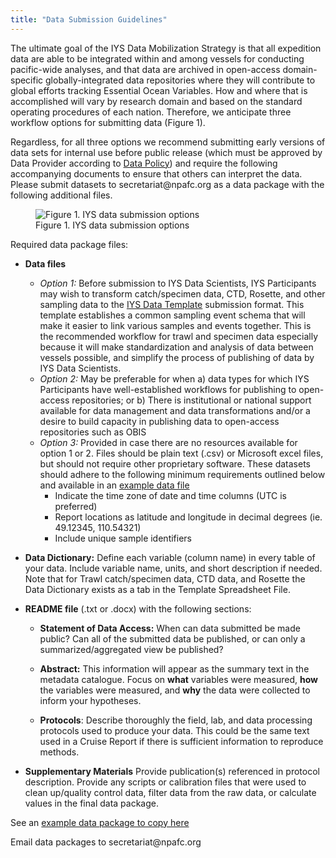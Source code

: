 ```yaml
---
title: "Data Submission Guidelines"
---
```


The ultimate goal of the IYS Data Mobilization Strategy is that all expedition data are able to be integrated within and among vessels for conducting pacific-wide analyses, and that data are archived in open-access domain-specific globally-integrated data repositories where they will contribute to global efforts tracking Essential Ocean Variables. How and where that is accomplished will vary by research domain and based on the standard operating procedures of each nation. Therefore, we anticipate three workflow options for submitting data (Figure 1). 

Regardless, for all three options we recommend submitting early versions of data sets for internal use before public release (which must be approved by Data Provider according to [Data Policy](https://docs.google.com/document/d/1srIlyZfNdtGQ4-W8Ch2FStLnn9U_wW5WIS5wQ1E62w0/edit?usp=sharing)) and require the following accompanying documents to ensure that others can interpret the data. Please submit datasets to secretariat@npafc.org as a data package with the following additional files.


![Figure 1. IYS data submission options](images/IYS Data Submission.png)


Required data package files:

* **Data files** 
  - *Option 1:* Before submission to IYS Data Scientists, IYS Participants may wish to transform catch/specimen data, CTD, Rosette, and other sampling data to the [IYS Data Template](https://github.com/international-year-of-the-salmon/about/raw/main/IYS2022_data_template.xlsx) submission format. This template establishes a common sampling event schema that will make it easier to link various samples and events together. This is the recommended workflow for trawl and specimen data especially because it will make standardization and analysis of data between vessels possible, and simplify the process of publishing of data by IYS Data Scientists.
  - *Option 2:* May be preferable for when a) data types for which IYS Participants have well-established workflows for publishing to open-access repositories; or b) There is institutional or national support available for data management and data transformations and/or a desire to build capacity in publishing data to open-access repositories such as OBIS
  - *Option 3:* Provided in case there are no resources available for option 1 or 2. Files should be plain text (.csv) or Microsoft excel files, but should not require other proprietary software. These datasets should adhere to the following minimum requirements outlined below and available in an [example data file](https://github.com/international-year-of-the-salmon/about/blob/main/data_package_example/data.xlsx)
    - Indicate the time zone of date and time columns (UTC is preferred)
    - Report locations as latitude and longitude in decimal degrees (ie. 49.12345, 110.54321)
    - Include unique sample identifiers

* **Data Dictionary:** Define each variable (column name) in every table of your data. Include variable name, units, and short description if needed. Note that for Trawl catch/specimen data, CTD data, and Rosette the Data Dictionary exists as a tab in the Template Spreadsheet File. 

* **README file** (.txt or .docx) with the following sections:

  - **Statement of Data Access:** When can data submitted be made public? Can all of the submitted data be published, or can only a summarized/aggregated view be published?

  - **Abstract:** This information will appear as the summary text in the metadata catalogue. Focus on **what** variables were measured, **how** the variables were measured, and **why** the data were collected to inform your hypotheses.

  - **Protocols**: Describe thoroughly the field, lab, and data processing protocols used to produce your data. This could be the same text used in a Cruise Report if there is sufficient information to reproduce methods.
  
* **Supplementary Materials** Provide publication(s) referenced in protocol description. Provide any scripts or calibration files that were used to clean up/quality control data, filter data from the raw data, or calculate values in the final data package.

See an [example data package to copy here](https://github.com/international-year-of-the-salmon/about/tree/main/data_package_example)

Email data packages to secretariat@npafc.org
